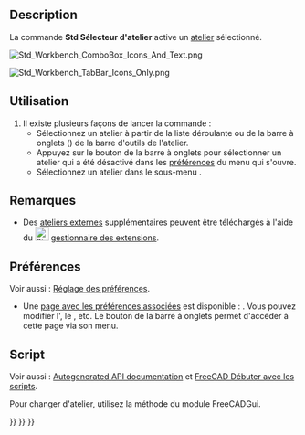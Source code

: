 <languages/>

{{Docnav/fr
|[[Std_ToggleTransparency/fr|Bascule de la transparence]]
|[[Std_LinkSelectLinked/fr|Objet lié]]
|[[Std_View_Menu/fr|Menu Affichage]]
|IconL=Std_ToggleTransparency.svg
|IconR=Std_LinkSelectLinked.svg
|IconC=Freecad.svg
}}

{{GuiCommand/fr
|Name=Std Workbench
|Name/fr=Std Sélecteur d'atelier
|MenuLocation=Affichage → Sélecteur d'atelier
|Workbenches=Tous
}}

==Description==

La commande '''Std Sélecteur d'atelier''' active un [[Workbenches/fr|atelier]] sélectionné.

[[Image:Std_Workbench_ComboBox_Icons_And_Text.png]]
{{Caption|Le sélecteur déroulant des ateliers, par défaut}}

[[Image:Std_Workbench_TabBar_Icons_Only.png]]
{{Caption|Le sélecteur par la barre à onglets des ateliers, autre choix (affiché ici avec les icônes uniquement){{Version/fr|1.0}}}}

<span id="Usage"></span>
==Utilisation==

# Il existe plusieurs façons de lancer la commande :
#* Sélectionnez un atelier à partir de la liste déroulante ou de la barre à onglets ({{Version/fr|1.0}}) de la barre d'outils de l'atelier.
#* Appuyez sur le bouton {{Button|[[Image:List-add.svg|x16px]][[Image:Toolbar_flyout_arrow.svg|x16px]]}} de la barre à onglets pour sélectionner un atelier qui a été désactivé dans les [[Preferences_Editor/fr#Ateliers_disponibles|préférences]] du menu qui s'ouvre.
#* Sélectionnez un atelier dans le sous-menu {{MenuCommand|Affichage → Sélecteur d'atelier}}.

<span id="Notes"></span>
==Remarques==

* Des [[External_workbenches/fr|ateliers externes]] supplémentaires peuvent être téléchargés à l'aide du [[Image:Std_AddonMgr.svg|24px]] [[Std_AddonMgr/fr|gestionnaire des extensions]].

<span id="Preferences"></span>
==Préférences==

Voir aussi : [[Preferences_Editor/fr|Réglage des préférences]].

* Une [[Preferences_Editor/fr#Ateliers_disponibles|page avec les préférences associées]] est disponible : {{MenuCommand|Édition → Préférences... → Ateliers → Ateliers disponibles}}. Vous pouvez modifier l'{{MenuCommand|atelier de démarrage}}, le {{MenuCommand|sélecteur d'atelier}}, etc. Le bouton {{Button|[[Image:List-add.svg|x16px]][[Image:Toolbar_flyout_arrow.svg|x16px]]}} de la barre à onglets permet d'accéder à cette page via son menu.

<span id="Scripting"></span>
==Script==

Voir aussi : [https://freecad.github.io/SourceDoc/ Autogenerated API documentation] et [[FreeCAD_Scripting_Basics/fr|FreeCAD Débuter avec les scripts]].

Pour changer d'atelier, utilisez la méthode {{incode|activateWorkbench}} du module FreeCADGui.

{{Code|code=
import FreeCADGui

FreeCADGui.activateWorkbench("PartDesignWorkbench")
}}


{{Docnav/fr
|[[Std_ToggleTransparency/fr|Bascule de la transparence]]
|[[Std_LinkSelectLinked/fr|Objet lié]]
|[[Std_View_Menu/fr|Menu Affichage]]
|IconL=Std_ToggleTransparency.svg
|IconR=Std_LinkSelectLinked.svg
|IconC=Freecad.svg
}}

{{Std Base navi{{#translation:}}}}
{{Userdocnavi{{#translation:}}}}
{{Interface navi{{#translation:}}}}